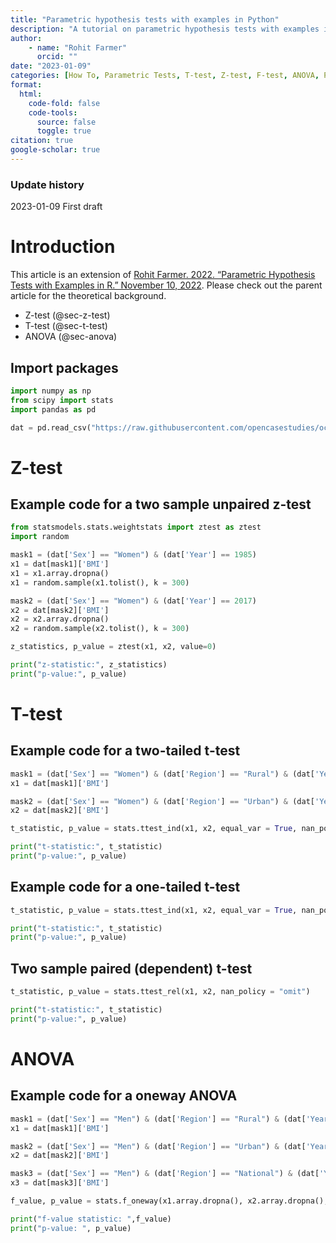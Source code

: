 ```yaml
---
title: "Parametric hypothesis tests with examples in Python"
description: "A tutorial on parametric hypothesis tests with examples in Python."
author: 
    - name: "Rohit Farmer"
      orcid: ""
date: "2023-01-09"
categories: [How To, Parametric Tests, T-test, Z-test, F-test, ANOVA, Python]
format:
  html:
    code-fold: false
    code-tools:
      source: false
      toggle: true
citation: true
google-scholar: true
---
```


::: {.callout-note collapse="true"}
### Update history

2023-01-09 First draft
:::

# Introduction

This article is an extension of [Rohit Farmer. 2022. "Parametric Hypothesis Tests with Examples in R." November 10, 2022](https://www.dataalltheway.com/posts/010-parametric-hypothesis-tests-r). Please check out the parent article for the theoretical background.

-   Z-test (@sec-z-test)
-   T-test (@sec-t-test)
-   ANOVA (@sec-anova)

## Import packages

```python
import numpy as np
from scipy import stats
import pandas as pd

dat = pd.read_csv("https://raw.githubusercontent.com/opencasestudies/ocs-bp-rural-and-urban-obesity/master/data/wrangled/BMI_long.csv")

```

# Z-test {#sec-z-test}

## Example code for a two sample unpaired z-test

```python
from statsmodels.stats.weightstats import ztest as ztest
import random

mask1 = (dat['Sex'] == "Women") & (dat['Year'] == 1985)
x1 = dat[mask1]['BMI']
x1 = x1.array.dropna()
x1 = random.sample(x1.tolist(), k = 300)

mask2 = (dat['Sex'] == "Women") & (dat['Year'] == 2017)
x2 = dat[mask2]['BMI']
x2 = x2.array.dropna()
x2 = random.sample(x2.tolist(), k = 300)

z_statistics, p_value = ztest(x1, x2, value=0) 

print("z-statistic:", z_statistics)
print("p-value:", p_value)
```

# T-test {#sec-t-test}

## Example code for a two-tailed t-test

```python
mask1 = (dat['Sex'] == "Women") & (dat['Region'] == "Rural") & (dat['Year'] == 1985)
x1 = dat[mask1]['BMI']

mask2 = (dat['Sex'] == "Women") & (dat['Region'] == "Urban") & (dat['Year'] == 1985)
x2 = dat[mask2]['BMI']

t_statistic, p_value = stats.ttest_ind(x1, x2, equal_var = True, nan_policy = "omit")

print("t-statistic:", t_statistic)
print("p-value:", p_value)
```

## Example code for a one-tailed t-test

```python
t_statistic, p_value = stats.ttest_ind(x1, x2, equal_var = True, nan_policy = "omit", alternative = "greater")

print("t-statistic:", t_statistic)
print("p-value:", p_value)
```

## Two sample paired (dependent) t-test

```python
t_statistic, p_value = stats.ttest_rel(x1, x2, nan_policy = "omit")

print("t-statistic:", t_statistic)
print("p-value:", p_value)
```

# ANOVA {#sec-anova}

## Example code for a oneway ANOVA

```python

mask1 = (dat['Sex'] == "Men") & (dat['Region'] == "Rural") & (dat['Year'] == 2017)
x1 = dat[mask1]['BMI']

mask2 = (dat['Sex'] == "Men") & (dat['Region'] == "Urban") & (dat['Year'] == 2017)
x2 = dat[mask2]['BMI']

mask3 = (dat['Sex'] == "Men") & (dat['Region'] == "National") & (dat['Year'] == 2017)
x3 = dat[mask3]['BMI']

f_value, p_value = stats.f_oneway(x1.array.dropna(), x2.array.dropna(), x3.array.dropna())

print("f-value statistic: ",f_value)
print("p-value: ", p_value)
```
